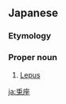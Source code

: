 ==Japanese==
{{ja-kanjitab|うさぎ|ざ|yomi=y}}

===Etymology===
{{suffix|lang=ja|兎|tr1=Usagi|t1=rabbit|座|tr2=za|t2=constellation|sort=うさぎざ}}

===Proper noun===
{{ja-pos|proper|うさぎざ}}

# {{lb|ja|constellation|sort=うさぎざ}} [[Lepus]]

[[ja:兎座]]